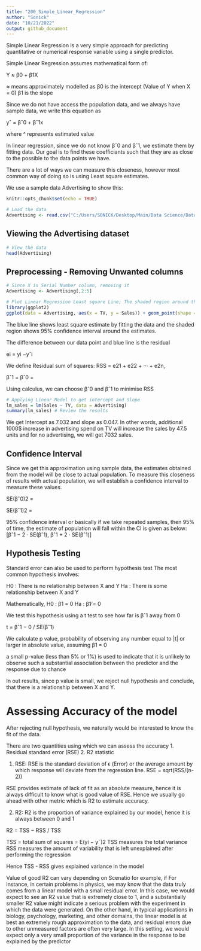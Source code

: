```yaml
---
title: "200_Simple_Linear_Regression"
author: "Sonick"
date: "10/21/2022"
output: github_document
---
```


Simple Linear Regression is a very simple approach for predicting quantitative or numerical response variable using a single predictor.

Simple Linear Regression assumes mathematical form of:

Y ≈ β0 + β1X


≈ means approximately modelled as
β0 is the intercept (Value of Y when X = 0)
β1 is the slope 

Since we do not have access the population data, and we always have sample data, we write this equation as

yˆ = βˆ0 + βˆ1x

where ^ represents estimated value

In linear regression, since we do not know βˆ0 and βˆ1, we estimate them by fitting data. Our goal is to find these coefficiants such that they are as close to the possible to the data points we have.

There are a lot of ways we can measure this closeness, however most common way of doing so is using Least square estimates.

We use a sample data Advertising to show this:

```r
knitr::opts_chunk$set(echo = TRUE)

```

```r
# Load the data
Advertising <- read.csv("C:/Users/SONICK/Desktop/Main/Data Science/Data/Advertising/Advertising.csv")

```

## Viewing the Advertising dataset

```r
# View the data 
head(Advertising)
```

## Preprocessing - Removing Unwanted columns

```r
# Since X is Serial Number column, removing it
Advertising <- Advertising[,2:5]
```

```r
# Plot Linear Regression Least square Line; The shaded region around the line is confidence interval of the line; we will discuss confidence interval below
library(ggplot2)
ggplot(data = Advertising, aes(x = TV, y = Sales)) + geom_point(shape = 1) + geom_smooth(method = "lm")
```


The blue line shows least square estimate by fitting the data and the shaded region shows 95% confidence interval around the estimates.

The difference between our data point and blue line is the residual

ei = yi −yˆi

We define Residual sum of squares:
RSS = e21 + e22 + ··· + e2n,

βˆ1 =
βˆ0 =


Using calculus, we can choose βˆ0 and βˆ1 to minimise RSS

```r
# Applying Linear Model to get intercept and Slope
lm_sales = lm(Sales ~ TV, data = Advertising)
summary(lm_sales) # Review the results
```
We get Intercept as 7.032 and slope as 0.047. In other words, additional 1000$ increase in advertising spend on TV will increase the sales by 47.5 units and for no advertising, we will get 7032 sales.

## Confidence Interval

Since we get this approximation using sample data, the estimates obtained from the model will be close to actual population. To measure this closeness of results with actual population, we will establish a confidence interval to measure these values.

SE(βˆ0)2 = 

SE(βˆ1)2 = 

95% confidence interval or basically if we take repeated samples, then 95% of time, the estimate of population will fall within the CI is given as below:
[βˆ1 − 2 · SE(βˆ1), βˆ1 + 2 · SE(βˆ1)]

## Hypothesis Testing

Standard error can also be used to perform hypothesis test
The most common hypothesis involves:

H0 : There is no relationship between X and Y
Ha : There is some relationship between X and Y

Mathematically, 
H0 : β1 = 0
Ha : β1 ̸= 0

We test this hypothesis using a t test to see how far is βˆ1 away from 0 

t = βˆ1 − 0 / SE(βˆ1)

We calculate p value, probability of observing any number equal
to |t| or larger in absolute value, assuming β1 = 0

a small p-value (less than 5% or 1%) is used to indicate that it is unlikely to observe such a substantial association between the predictor and the response due to chance

In out results, since p value is small, we reject null hypothesis and conclude, that there is a relationship between X and Y.

# Assessing Accuracy of the model

After rejecting null hypothesis, we naturally would be interested to know the fit of the data.

There are two quantities using which we can assess the accuracy
1. Residual standard error (RSE)
2. R2 statistic

1. RSE: RSE is the standard deviation of ϵ (Error) or the average amount by which response will deviate from the regression line.
RSE = sqrt(RSS/(n-2))

RSE provides estimate of lack of fit as an absolute measure, hence it is always difficult to know what is good value of RSE. Hence we usually go ahead with other metric which is R2 to estimate accuracy.

2. R2: R2 is the proportion of variance explained by our model, hence it is always between 0 and 1

R2 = TSS − RSS / TSS

TSS = total sum of squares = E(yi − y¯)2
TSS measures the total variance
RSS measures the amount of variability that is left unexplained after performing the regression

Hence TSS - RSS gives explained variance in the model

Value of good R2 can vary depending on Scenatio for example, if For instance, in certain problems in physics, we may know that the data truly comes from a linear model with
a small residual error. In this case, we would expect to see an R2 value that
is extremely close to 1, and a substantially smaller R2 value might indicate a
serious problem with the experiment in which the data were generated. On
the other hand, in typical applications in biology, psychology, marketing,
and other domains, the linear model  is at best an extremely rough
approximation to the data, and residual errors due to other unmeasured
factors are often very large. In this setting, we would expect only a very
small proportion of the variance in the response to be explained by the
predictor